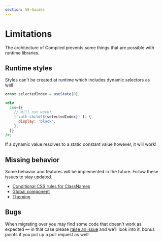```yaml
---
section: 50-Guides
---
```


# Limitations

The architecture of Compiled prevents some things that are possible with runtime libraries.

## Runtime styles

Styles can't be created at runtime which includes dynamic selectors as well.

```jsx
const selectedIndex = useState(0);

<div
  css={{
    // Will not work!
    [`:nth-child(${selectedIndex})`]: {
      display: 'block',
    },
  }}
/>;
```

If a dynamic value resolves to a static constant value however, it will work!

## Missing behavior

Some behavior and features will be implemented in the future.
Follow these issues to stay updated.

- [Conditional CSS rules for ClassNames](https://github.com/atlassian-labs/compiled/issues/391)
- [Global component](https://github.com/atlassian-labs/compiled/issues/62)
- [Theming](https://github.com/atlassian-labs/compiled/issues/18)

## Bugs

When migrating over you may find some code that doesn't work as expected —
in that case please [raise an issue](https://github.com/atlassian-labs/compiled/issues/new?assignees=&labels=&template=bug_report.md&title=Bug:&labels=bug%20%F0%9F%90%9B) and we'll look into it,
bonus points if you put up a pull request as well!

